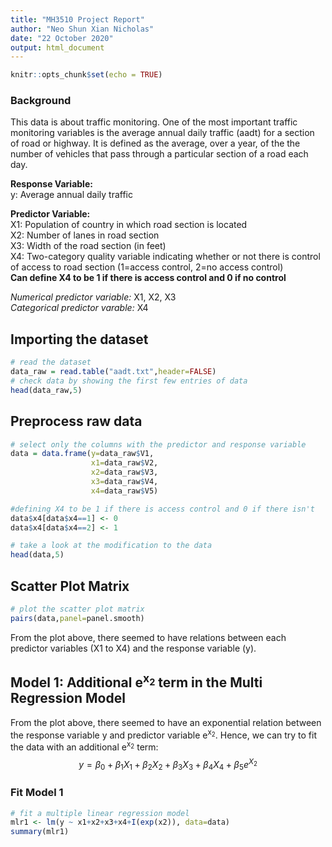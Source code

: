 ```yaml
---
title: "MH3510 Project Report"
author: "Neo Shun Xian Nicholas"
date: "22 October 2020"
output: html_document
---
```


```r
knitr::opts_chunk$set(echo = TRUE)
```

### Background
This data is about traffic monitoring. One of the most important traffic monitoring variables is the average annual daily traffic (aadt) for a section of road or highway. It is defined as the average, over a year, of the the number of vehicles that pass through a particular section of a road each day.  
  
  
**Response Variable:**   
y: Average annual daily traffic 
  
**Predictor Variable:**  
X1: Population of country in which road section is located  
X2: Number of lanes in road section   
X3: Width of the road section (in feet)  
X4: Two-category quality variable indicating whether or not there is control of access to road section (1=access control, 2=no access control)  
**Can define X4 to be 1 if there is access control and 0 if no control**  
  
*Numerical predictor variable:* X1, X2, X3    
*Categorical predictor varable:* X4  

## Importing the dataset
```r
# read the dataset
data_raw = read.table("aadt.txt",header=FALSE)
# check data by showing the first few entries of data
head(data_raw,5)
```

## Preprocess raw data
```r
# select only the columns with the predictor and response variable
data = data.frame(y=data_raw$V1,
                  x1=data_raw$V2,
                  x2=data_raw$V3,
                  x3=data_raw$V4,
                  x4=data_raw$V5)

#defining X4 to be 1 if there is access control and 0 if there isn't
data$x4[data$x4==1] <- 0
data$x4[data$x4==2] <- 1

# take a look at the modification to the data
head(data,5)
```

## Scatter Plot Matrix
```r
# plot the scatter plot matrix
pairs(data,panel=panel.smooth)
```
  
From the plot above, there seemed to have relations between each predictor variables (X1 to X4) and the response variable (y). 

## Model 1: Additional e^x~2~^ term in the Multi Regression Model
From the plot above, there seemed to have an exponential relation between the response variable y and predictor variable e^x~2~^. Hence, we can try to fit the data with an additional e^x~2~^ term: $$y=\beta_{0}+\beta_{1}X_{1}+\beta_{2}X_{2}+\beta_{3}X_{3}+\beta_{4}X_{4}+\beta_{5}e^{X_{2}}$$

### Fit Model 1
```r
# fit a multiple linear regression model
mlr1 <- lm(y ~ x1+x2+x3+x4+I(exp(x2)), data=data)
summary(mlr1)
```